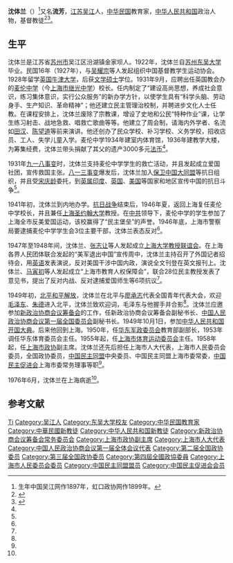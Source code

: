 '''沈体兰'''（{{bd|1899年||1976年|}}）<ref>生年中国吴江网作1897年，虹口政协网作1899年。</ref>又名'''流芳'''，[[江苏|江苏]][[吴江区|吴江]]人，[[中华民国|中华民国]]教育家，[[中华人民共和国|中华人民共和国]]政治人物，基督教徒<ref name=wujiang>{{Cite web |url = http://www.zgwj.gov.cn/UpFile/template/contentpage/zgwj_Wjmr/item.aspx?id=25187&p=0 |title = 沈体兰 |author =  |date =  |publisher = 中国吴江 |language =  |accessdate = 2017-03-15 |quote =  |archive-url = https://web.archive.org/web/20170315085403/http://www.zgwj.gov.cn/UpFile/template/contentpage/zgwj_Wjmr/item.aspx?id=25187&p=0 |archive-date = 2017-03-15 |dead-url = yes }}</ref><ref name=hongkou>{{Cite web |url = http://www.hkqzx.gov.cn/charadeat.asp?id=41 |title = 沈体兰 |author =  |date =  |publisher = 虹口政协 |language =  |accessdate = 2017-03-15 |quote =  |archive-url = https://web.archive.org/web/20170315085455/http://www.hkqzx.gov.cn/charadeat.asp?id=41 |archive-date = 2017-03-15 |dead-url = yes }}</ref>。

== 生平 ==
沈体兰是江苏省[[苏州市|苏州市]]吴江区汾湖镇金家坝人。1922年，沈体兰自[[苏州|苏州]][[东吴大学_(苏州)|东吴大学]]毕业。民国16年（1927年），与[[吴耀宗|吴耀宗]]等人发起组织中国基督教学生运动协会。1928年留学[[英国|英国]][[牛津大学|牛津大学]]，后获[[文学硕士|文学硕士]]学位。1931年9月，应聘出任英国教会办的[[麦伦中学|麦伦中学]]（今[[上海市继光中学|上海市继光中学]]）校长。任内制定了“建设高尚思想，养成社会意识，练习集体意识，实行公众服务”的新办学方针，以使学生具有“科学头脑、劳动身手、生产知识、革命精神”；他还建立民主管理治校制，并聘进步文化人士任教。在课程安排上，沈体兰废除了宗教课，增设了史地和公民“特种作业”课，让学生练习射击、战地急救、唱救亡歌曲等等。他建立了周会制，请海内外学者、名流如[[田汉|田汉]]、[[陈望道|陈望道]]等前来演讲。他还创办了民众学校、补习学校、义务学校，招收店员、工人、失学儿童入学。麦伦中学1934年建室内体育馆，1936年建教学大楼，为筹集经费，沈体兰带头捐献了其父的遗产3000多元[[法币|法币]]<ref name=hongkou/>。

1931年[[九一八事变|九一八事变]]时，沈体兰支持麦伦中学学生的救亡活动，并且发起成立爱国社团，宣传救国主张。[[八一三事变|八一三事变]]爆发后，沈体兰加入[[保卫中国大同盟|保卫中国大同盟]]等抗日组织，并且受[[宋庆龄|宋庆龄]]委托，到[[英属印度|英属印度]]、[[英国|英国]]、[[美国|美国]]等国家和地区宣传中国的抗日斗争<ref name=hongkou/>。

1941年初，沈体兰到内地办学。[[抗日战争|抗日战争]]结束后，1946年夏，返回上海复任麦伦中学校长，并且兼任[[上海圣约翰大学|上海圣约翰大学]]教授。在[[中共|中共]]领导下，麦伦中学的学生参加了上海全市反美爱国运动，该校赢得了“民主堡垒”的声誉。1946年底，上海市警察局要逮捕麦伦中学学生会3位主要干部，沈体兰表态反对<ref name=hongkou/>。

1947年至1948年间，沈体兰、[[张志让|张志让]]等人发起成立[[上海大学教授联谊会|上海大学教授联谊会]]。在上海各界人民团体联合发起的“美军退出中国”宣传周中，沈体兰主持召开了外国记者招待会，用[[英语|英语]]发表演说，反对美国干涉中国内政，演说全文刊登在英文报刊上。沈体兰、[[马寅初|马寅初]]等人发起成立“上海市教育人权保障会”，联合28位民主教授发表了意见书，提出了反对内战、反对逮捕爱国师生等6项抗议<ref name=hongkou/>。

1949年初，[[北平和平解放|北平和平解放]]，沈体兰在北平与[[廖承志|廖承志]]代表全国青年代表大会，欢迎[[毛泽东|毛泽东]]、[[朱德|朱德]]进入北平，沈体兰致欢迎词，毛泽东与他握手并合影<ref name=wujiang/>。沈体兰应邀参加[[新政治协商会议筹备会|新政治协商会议筹备会]]的工作，任新政治协商会议筹备会副秘书长、[[中国人民政治协商会议第一届全国委员会|中国人民政治协商会议第一届全国委员会]]副秘书长。1949年10月1日，参加[[中华人民共和国开国大典|中华人民共和国开国大典]]。后来他回到上海。1950年，任[[华东军政委员会|华东军政委员会]]教育部副部长，1953年调任华东体育委员会主任。1955年起，任[[上海市体育运动委员会|上海市体育运动委员会]]主任。1958年起，任[[上海市政协|上海市政协]]副主席。沈体兰还先后担任上海市人大代表，上海市人民委员会委员，全国政协委员，[[中国民主同盟|中国民主同盟]]中央委员、中国民主同盟上海市委常委，[[中国民主促进会|中国民主促进会]]上海市委常务理事等职<ref name=hongkou/>。

1976年6月，沈体兰在上海病逝<ref name=wujiang/>。

== 参考文献 ==
{{Reflist|2}}

{{中华全国民主青年联合总会第一届委员会}}

{{Authority control}}
{{DEFAULTSORT:Shen沈}}
[[Category:沈姓|Ti]]
[[Category:吴江人|Category:吴江人]]
[[Category:东吴大学校友|Category:东吴大学校友]]
[[Category:中华民国教育家|Category:中华民国教育家]]
[[Category:中華民國新教徒|Category:中華民國新教徒]]
[[Category:中华人民共和国新教徒|Category:中华人民共和国新教徒]]
[[Category:新政治协商会议筹备会常务委员会|Category:新政治协商会议筹备会常务委员会]]
[[Category:上海市政协副主席|Category:上海市政协副主席]]
[[Category:上海市人大代表|Category:上海市人大代表]]
[[Category:中国人民政治协商会议第一届全体会议代表|Category:中国人民政治协商会议第一届全体会议代表]]
[[Category:第二届全国政协委员|Category:第二届全国政协委员]]
[[Category:第三届全国政协委员|Category:第三届全国政协委员]]
[[Category:第四屆全國政協委員|Category:第四屆全國政協委員]]
[[Category:上海市人民委员会委员|Category:上海市人民委员会委员]]
[[Category:中国民主同盟盟员|Category:中国民主同盟盟员]]
[[Category:中国民主促进会会员|Category:中国民主促进会会员]]